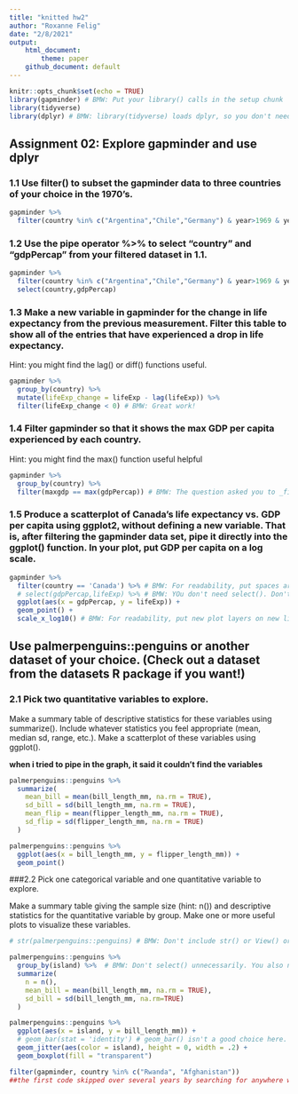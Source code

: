 ```yaml
---
title: "knitted hw2"
author: "Roxanne Felig"
date: "2/8/2021"
output:
    html_document:
        theme: paper
    github_document: default
---
```


```r
knitr::opts_chunk$set(echo = TRUE)
library(gapminder) # BMW: Put your library() calls in the setup chunk
library(tidyverse)
library(dplyr) # BMW: library(tidyverse) loads dplyr, so you don't need both.
```

## Assignment 02: Explore gapminder and use dplyr

### 1.1 Use filter() to subset the gapminder data to three countries of your choice in the 1970’s.

<!-- BMW: In markdown, you need a blank line between paragraphs. A single line break is ignored. -->

```r
gapminder %>%
  filter(country %in% c("Argentina","Chile","Germany") & year>1969 & year<1980)
```

### 1.2 Use the pipe operator %>% to select “country” and “gdpPercap” from your filtered dataset in 1.1.

<!-- BMW: YOu need a space after the # for headings. -->

```r
gapminder %>%
  filter(country %in% c("Argentina","Chile","Germany") & year>1969 & year<1980) %>% 
  select(country,gdpPercap)
```

### 1.3 Make a new variable in gapminder for the change in life expectancy from the previous measurement. Filter this table to show all of the entries that have experienced a drop in life expectancy.

Hint: you might find the lag() or diff() functions useful.

```r
gapminder %>%
  group_by(country) %>% 
  mutate(lifeExp_change = lifeExp - lag(lifeExp)) %>% 
  filter(lifeExp_change < 0) # BMW: Great work! 
```

### 1.4 Filter gapminder so that it shows the max GDP per capita experienced by each country.

Hint: you might find the max() function useful helpful

```r
gapminder %>%
  group_by(country) %>% 
  filter(maxgdp == max(gdpPercap)) # BMW: The question asked you to _filter_ (e.g., so that we can see which year had the max gdp)
```

### 1.5 Produce a scatterplot of Canada’s life expectancy vs. GDP per capita using ggplot2, without defining a new variable. That is, after filtering the gapminder data set, pipe it directly into the ggplot() function. In your plot, put GDP per capita on a log scale.

``` r
gapminder %>%
  filter(country == 'Canada') %>% # BMW: For readability, put spaces around = and other operators
  # select(gdpPercap,lifeExp) %>% # BMW: YOu don't need select(). Don't select unnecessarily
  ggplot(aes(x = gdpPercap, y = lifeExp)) + 
  geom_point() + 
  scale_x_log10() # BMW: For readability, put new plot layers on new lines

```

## Use palmerpenguins::penguins or another dataset of your choice. (Check out a dataset from the datasets R package if you want!)

### 2.1 Pick two quantitative variables to explore.

Make a summary table of descriptive statistics for these variables using summarize().
Include whatever statistics you feel appropriate (mean, median sd, range, etc.).
Make a scatterplot of these variables using ggplot().

__when i tried to pipe in the graph, it said it couldn't find the variables__

<!-- BMW: I'm not sure what you mean? You piped the data into the ggplot() function below. -->

```r
palmerpenguins::penguins %>% 
  summarize(
    mean_bill = mean(bill_length_mm, na.rm = TRUE),
    sd_bill = sd(bill_length_mm, na.rm = TRUE),
    mean_flip = mean(flipper_length_mm, na.rm = TRUE),
    sd_flip = sd(flipper_length_mm, na.rm = TRUE)
  )

palmerpenguins::penguins %>%
  ggplot(aes(x = bill_length_mm, y = flipper_length_mm)) +
  geom_point()
```

###2.2 Pick one categorical variable and one quantitative variable to explore.

Make a summary table giving the sample size (hint: n()) and descriptive statistics for the quantitative variable by group.
Make one or more useful plots to visualize these variables.

```r
# str(palmerpenguins::penguins) # BMW: Don't include str() or View() or similar in your final script

palmerpenguins::penguins %>%
  group_by(island) %>%  # BMW: Don't select() unnecessarily. You also need to group by your categorical variable to get descriptives for each separately
  summarize(
    n = n(),
    mean_bill = mean(bill_length_mm, na.rm = TRUE),
    sd_bill = sd(bill_length_mm, na.rm=TRUE)
  ) 

palmerpenguins::penguins %>%
  ggplot(aes(x = island, y = bill_length_mm)) +
  # geom_bar(stat = 'identity') # geom_bar() isn't a good choice here. This plot is just showing you the total of the bill_length_mm for each island. That's not very useful. You probabaly want something like a scatter plot (geom_point or geom_jitter) and boxplot (geom_boxplot)
  geom_jitter(aes(color = island), height = 0, width = .2) +
  geom_boxplot(fill = "transparent")
```

```r
filter(gapminder, country %in% c("Rwanda", "Afghanistan"))
##the first code skipped over several years by searching for anywhere where Rwanda was listed first, followed by Afghanistan.
```

<!-- BMW: Great job! -->

